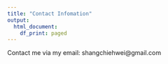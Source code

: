 ```yaml
---
title: "Contact Infomation"
output: 
  html_document:
    df_print: paged
---
```


Contact me via my email: shangchiehwei@gmail.com